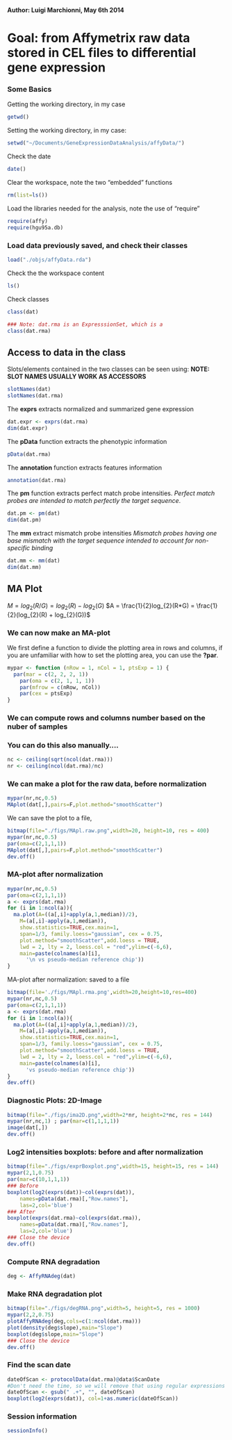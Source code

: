 __Author: Luigi Marchionni, May 6th 2014__


Goal: from Affymetrix raw data stored in CEL files to differential gene expression
========================================================


### Some Basics

Getting  the working directory, in my case

```r
getwd()
```

Setting the working directory, in my case:
```r
setwd("~/Documents/GeneExpressionDataAnalysis/affyData/")
````

Check the date

```r
date()
```

Clear the workspace, note the two "embedded" functions
```r
rm(list=ls())
```

Load the libraries needed for the analysis, note the use of "require"
```r
require(affy)
require(hgu95a.db)
```



### Load data previously saved, and check their classes

```r
load("./objs/affyData.rda")
```


Check the the workspace content
```r
ls()
```

Check classes
```r
class(dat)

### Note: dat.rma is an ExpresssionSet, which is a 
class(dat.rma)
```

Access to data in the class
---------------------------

Slots/elements contained in the two classes can be seen using:
__NOTE: SLOT NAMES USUALLY WORK AS ACCESSORS__
```r
slotNames(dat)
slotNames(dat.rma)
```

The **exprs** extracts normalized and summarized gene expression
```r
dat.expr <- exprs(dat.rma)
dim(dat.expr)
```

The **pData** function extracts the phenotypic information
```r
pData(dat.rma)
```
The **annotation** function extracts features information
```r
annotation(dat.rma)
```

The **pm** function extracts perfect match probe intensities.
_Perfect match probes are intended to match perfectly the target sequence_.
```r
dat.pm <- pm(dat)
dim(dat.pm)
```

The **mm** extract mismatch probe intensities
_Mismatch probes having one base mismatch with the target sequence intended to account for non-specific binding_
```r
dat.mm <- mm(dat)
dim(dat.mm)
```

MA Plot 
---------

$M = log_{2}(R/G) = log_{2}(R) - log_{2}(G)$
$A = \frac{1}{2}log_{2}(R*G) = \frac{1}{2}(log_{2}(R) + log_{2}(G))$

### We can now make an MA-plot

We first define a function to divide the plotting area in rows and columns, 
if you are unfamiliar with how to set the plotting area, you can use the **?par**.
```r
mypar <- function (nRow = 1, nCol = 1, ptsExp = 1) {
  par(mar = c(2, 2, 2, 1))
	par(oma = c(2, 1, 1, 1))
	par(mfrow = c(nRow, nCol))
	par(cex = ptsExp)
}
```


###################################################
### We can compute rows and columns number based on the nuber of samples
### You can do this also manually....
```r
nc <- ceiling(sqrt(ncol(dat.rma)))
nr <- ceiling(ncol(dat.rma)/nc)
```
###################################################


### We can make a plot for the raw data, before normalization
```r
mypar(nr,nc,0.5)
MAplot(dat[,],pairs=F,plot.method="smoothScatter")
```

We can save the plot to a file,
```r
bitmap(file="./figs/MApl.raw.png",width=20, height=10, res = 400)
mypar(nr,nc,0.5)
par(oma=c(2,1,1,1))
MAplot(dat[,],pairs=F,plot.method="smoothScatter")
dev.off()
```


### MA-plot after normalization
```r
mypar(nr,nc,0.5)
par(oma=c(2,1,1,1))
a <- exprs(dat.rma)
for (i in 1:ncol(a)){
  ma.plot(A=((a[,i]+apply(a,1,median))/2),
    M=(a[,i]-apply(a,1,median)),
    show.statistics=TRUE,cex.main=1,
    span=1/3, family.loess="gaussian", cex = 0.75,
    plot.method="smoothScatter",add.loess = TRUE,
    lwd = 2, lty = 2, loess.col = "red",ylim=c(-6,6),
    main=paste(colnames(a)[i],
	  '\n vs pseudo-median reference chip'))
}
```


MA-plot after normalization: saved to a file
```r
bitmap(file='./figs/MApl.rma.png',width=20,height=10,res=400)
mypar(nr,nc,0.5)
par(oma=c(2,1,1,1))
a <- exprs(dat.rma)
for (i in 1:ncol(a)){
  ma.plot(A=((a[,i]+apply(a,1,median))/2),
    M=(a[,i]-apply(a,1,median)),
    show.statistics=TRUE,cex.main=1,
    span=1/3, family.loess="gaussian", cex = 0.75,
    plot.method="smoothScatter",add.loess = TRUE,
    lwd = 2, lty = 2, loess.col = "red",ylim=c(-6,6),
    main=paste(colnames(a)[i],
	  'vs pseudo-median reference chip'))
}
dev.off()
```


### Diagnostic Plots: 2D-Image

```r
bitmap(file="./figs/ima2D.png",width=2*nr, height=2*nc, res = 144)
mypar(nr,nc,1) ; par(mar=c(1,1,1,1))
image(dat[,])
dev.off()
```


### Log2 intensities boxplots: before and after normalization
```r
bitmap(file="./figs/exprBoxplot.png",width=15, height=15, res = 144)
mypar(2,1,0.75)
par(mar=c(10,1,1,1))
### Before
boxplot(log2(exprs(dat))~col(exprs(dat)),
	names=pData(dat.rma)[,"Row.names"],
	las=2,col='blue')
### After
boxplot(exprs(dat.rma)~col(exprs(dat.rma)),
	names=pData(dat.rma)[,"Row.names"],
	las=2,col='blue')
### Close the device
dev.off()
```


### Compute RNA degradation
```r
deg <- AffyRNAdeg(dat)
```


### Make RNA degradation plot
```r
bitmap(file="./figs/degRNA.png",width=5, height=5, res = 1000)
mypar(2,2,0.75)
plotAffyRNAdeg(deg,cols=c(1:ncol(dat.rma)))
plot(density(deg$slope),main="Slope")
boxplot(deg$slope,main="Slope")
### Close the device
dev.off()
```

### Find the scan date
```r
dateOfScan <- protocolData(dat.rma)@data$ScanDate
#Don't need the time, so we will remove that using regular expressions
dateOfScan <- gsub(" .+", "", dateOfScan)
boxplot(log2(exprs(dat)), col=1+as.numeric(dateOfScan))
```

### Session information
```r
sessionInfo()
```
